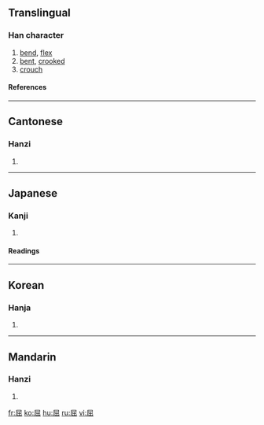 ==Translingual==
===Han character===
{{Han char|rn=44|rad=尸|as=05|sn=8|four=7727<sub>2</sub>|canj=尸山山 (SUU)}}
# [[bend]], [[flex]]
# [[bent]], [[crooked]]
# [[crouch]]
====References====
{{Han ref|kx=0301.070|dkj=07669|dj=0597.140|hdz=20970.110|uh=5C48|ud=23624|bh=A97D|bd=43389}}
----
==Cantonese==
===Hanzi===
{{yue-hanzi|jyut=|y=wat1}}
# {{defn|Cantonese}}
----
==Japanese==
===Kanji===
{{ja-kanji|grade=c|rs=尸05}}
# {{defn|Japanese}} 
====Readings====
{{ja-readings|on=[[くつ]] (kutsu)|kun=[[かがむ]] (kagamu), [[かがめる]] (kagameru)}}
----
==Korean==
===Hanja===
{{ko-hanja|hangeul=굴|rv=gul|mr=kul}}
# {{defn|Korean}}
----
==Mandarin==
===Hanzi===
{{cmn-hanzi|pin=[[qū]] (qu1)|wg=ch'ü<sup>1</sup>}}
# {{defn|Mandarin}}

[[fr:屈]]
[[ko:屈]]
[[hu:屈]]
[[ru:屈]]
[[vi:屈]]